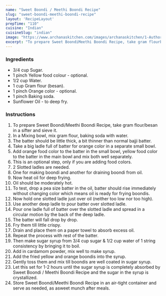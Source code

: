 ---
name: "Sweet Boondi / Meethi Boondi Recipe"
slug: "sweet-boondi-meethi-boondi-recipe"
layout: 'RecipeLayout'
prepTime: "110"
cuisine: "Indian"
cuisineSlug: "indian"
image: "https://www.archanaskitchen.com/images/archanaskitchen/1-Author/Sasmita/Sweet_Boondi__Meethi_Boondi.jpg"
excerpt: "To prepare Sweet BoondiMeethi Boondi Recipe, take gram flourbesan in a sifter and sieve it"
---

### Ingredients

- 3/4 cup Sugar.
- 1 pinch Yellow food colour - optional.
- 1/2 cup Water.
- 1 cup Gram flour (besan).
- 1 pinch Orange color - optional.
- 1 pinch Baking soda.
- Sunflower Oil - to deep fry.

### Instructions

1. To prepare Sweet Boondi/Meethi Boondi Recipe, take gram flour/besan in a sifter and sieve it.
1. In a Mixing bowl, mix gram flour, baking soda with water.
1. The batter should be little thick, a bit thinner than normal bajji batter.
1. Take a big ladle full of batter for orange color in a separate small bowl.
1. Add orange food color to the batter in the small bowl, yellow food color to the batter in the main bowl and mix both well separately.
1. This is an optional step, only if you are adding food colors.
1. 2 Slotted ladles are needed.
1. One for making boondi and another for draining boondi from oil.
1. Now heat oil for deep frying.
1. Oil should be moderately hot.
1. To test, drop a pea size batter in the oil, batter should rise immediately without changing color which means oil is ready for frying boondis.
1. Now hold one slotted ladle just over oil (neither too low nor too high).
1. Use another deep ladle to pour batter over slotted ladle.
1. Pour one ladle full of batter over the slotted ladle and spread in a circular motion by the back of the deep ladle.
1. The batter will fall drop by drop.
1. Fry them till little crispy.
1. Drain and place them on a paper towel to absorb excess oil.
1. Repeat the process with rest of the batter.
1. Then make sugar syrup from 3/4 cup sugar & 1/2 cup water of 1 string consistency by bringing it to boil.
1. Add in cardamom powder, mix well to make syrup.
1. Add the fried yellow and orange boondis into the syrup.
1. Gently toss them and mix till boondis are well coated in sugar syrup.
1. Let this set for 1-2 hours until the sugar syrup is completely absorbed by Sweet Boondi / Meethi Boondi Recipe and the sugar in the syrup is crystallized.
1. Store Sweet Boondi/Meethi Boondi Recipe in an air-tight container and serve as needed, as asweet munch after meals.
